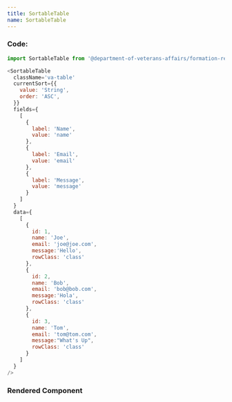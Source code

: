 ```yaml
---
title: SortableTable
name: SortableTable
---
```



### Code:

```javascript
import SortableTable from '@department-of-veterans-affairs/formation-react/SortableTable'

<SortableTable
  className='va-table'
  currentSort={{
    value: 'String',
    order: 'ASC',
  }}
  fields={
    [
      {
        label: 'Name',
        value: 'name'
      },
      {
        label: 'Email',
        value: 'email'
      },
      {
        label: 'Message',
        value: 'message'
      }
    ]
  }
  data={
    [
      {
        id: 1,
        name: 'Joe',
        email: 'joe@joe.com',
        message:'Hello',
        rowClass: 'class'
      },
      {
        id: 2,
        name: 'Bob',
        email: 'bob@bob.com',
        message:'Hola',
        rowClass: 'class'
      },
      {
        id: 3,
        name: 'Tom',
        email: 'tom@tom.com',
        message:"What's Up",
        rowClass: 'class'
      }
    ]
  }
/>
```

### Rendered Component

<div className="site-c-reactcomp__rendered">
  <SortableTable
    className='va-table'
    currentSort={{
      value: 'String',
      order: 'ASC',
    }}
    fields={
      [
        {
          label: 'Name',
          value: 'name'
        },
        {
          label: 'Email',
          value: 'email'
        },
        {
          label: 'Message',
          value: 'message'
        }
      ]
    }
    data={
      [
        {
          id: 1,
          name: 'Joe',
          email: 'joe@joe.com',
          message:'Hello',
          rowClass: 'class'
        },
        {
          id: 2,
          name: 'Bob',
          email: 'bob@bob.com',
          message:'Hola',
          rowClass: 'class'
        },
        {
          id: 3,
          name: 'Tom',
          email: 'tom@tom.com',
          message:"What's Up",
          rowClass: 'class'
        }
      ]
    }
  />
</div>
